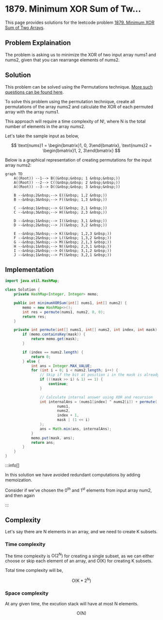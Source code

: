 
# 1879. Minimum XOR Sum of Tw...

This page provides solutions for the leetcode problem [1879. Minimum XOR Sum of Two Arrays](https://leetcode.com/problems/minimum-xor-sum-of-two-arrays).

## Problem Explaination 

The problem is asking us to minimize the XOR of two input array $\text{nums}1$ and $\text{nums}2$, given that you can rearrange elements of $\text{nums2}$.

## Solution

This problem can be solved using the Permutations technique. [More such questions can be found here](/data-structures-and-algorithms/permutations).

To solve this problem using the permutation technique, create all permutations of the array $\text{nums2}$ and calculate the XOR of each permuted array with the array $\text{nums1}$. 

This approach will require a time complexity of $\text{N}!$, where $\text{N}$ is the total number of elements in the array $\text{nums2}$.

Let's take the sample input as below,

$$
\text{nums}1 = \begin{bmatrix}1, 0, 3\end{bmatrix}, \text{nums}2 = \begin{bmatrix}1, 2, 3\end{bmatrix}
$$

Below is a graphical representation of creating permutations for the input array $\text{nums2}$:


<div style={{textAlign:"center"}}>

```mermaid
graph TD
    A((Root)) --1--> B((&nbsp;&nbsp; 1 &nbsp;&nbsp;))
    A((Root)) --2--> C((&nbsp;&nbsp; 2 &nbsp;&nbsp;))
    A((Root)) --3--> D((&nbsp;&nbsp; 3 &nbsp;&nbsp;))
    
    B --&nbsp;2&nbsp;--> E((&nbsp; 1,2 &nbsp;))
    B --&nbsp;3&nbsp;--> F((&nbsp; 1,3 &nbsp;))
    
    C --&nbsp;1&nbsp;--> G((&nbsp; 2,1 &nbsp;))
    C --&nbsp;3&nbsp;--> H((&nbsp; 2,3 &nbsp;))
    
    D --&nbsp;1&nbsp;--> I((&nbsp; 3,1 &nbsp;))
    D --&nbsp;2&nbsp;--> J((&nbsp; 3,2 &nbsp;))
    
    E --&nbsp;3&nbsp;--> K((&nbsp; 1,2,3 &nbsp;))
    F --&nbsp;2&nbsp;--> L((&nbsp; 1,3,2 &nbsp;))
    G --&nbsp;3&nbsp;--> M((&nbsp; 2,1,3 &nbsp;))
    H --&nbsp;1&nbsp;--> N((&nbsp; 2,3,1 &nbsp;))
    I --&nbsp;2&nbsp;--> O((&nbsp; 3,1,2 &nbsp;))
    J --&nbsp;1&nbsp;--> P((&nbsp; 3,2,1 &nbsp;))
```

</div>


## Implementation

<Tabs>
  <TabItem value="Java" label="Java" default>

```java
import java.util.HashMap;

class Solution {
    private HashMap<Integer, Integer> memo;

    public int minimumXORSum(int[] nums1, int[] nums2) {
        memo = new HashMap<>();
        int res = permute(nums1, nums2, 0, 0);
        return res;
    }

    private int permute(int[] nums1, int[] nums2, int index, int mask) {
        if (memo.containsKey(mask)) {
            return memo.get(mask);
        }

        if (index == nums2.length) {
            return 0;
        } else {
            int ans = Integer.MAX_VALUE;
            for (int i = 0; i < nums2.length; i++) {
                // Skip if the bit at position i in the mask is already set
                if (((mask >> i) & 1) == 1) {
                    continue;
                }

                // Calculate internal answer using XOR and recursion
                int internalAns = (nums1[index] ^ nums2[i]) + permute(
                        nums1,
                        nums2,
                        index + 1,
                        mask | (1 << i)
                );
                ans = Math.min(ans, internalAns);
            }
            memo.put(mask, ans);
            return ans;
        }
    }
}
```
</TabItem>
</Tabs>

:::info[]

In this solution we have avoided redundant computations by adding memoization. 

Consider if we've chosen the $0$<sup>th</sup> and $1$<sup>st</sup> elements from input array ${\text{num2}}$, and then again 

:::


## Complexity 

Let's say there are $\text{N}$ elements in an array, and we need to create $\text{K}$ subsets.

### Time complexity 

The time complexity is $\text{O}(2^{\text{N}})$ for creating a single subset, as we can either choose or skip each element of an array, and $\text{O}(\text{K})$ for creating $\text{K}$ subsets.

Total time complexity will be, 

$$
\text{O}(\text{K} * 2^{\text{N}})
$$



### Space complexity

At any given time, the excution stack will have at most $\text{N}$ elements.

$$
\text{O}(\text{N})
$$

